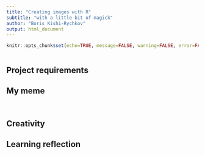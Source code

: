 ```yaml
---
title: "Creating images with R"
subtitle: "with a little bit of magick"
author: "Boris Kishi-Rychkov"
output: html_document
---
```


```r
knitr::opts_chunk$set(echo=TRUE, message=FALSE, warning=FALSE, error=FALSE)
```

```css

```

## Project requirements


## My meme

```r


```


```r


```

## Creativity
  

## Learning reflection

